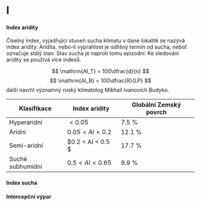 # I

#### Index aridity

::: collapsible
Číselný index, vyjadřující stuoeń sucha klimatu v dané lokalitě se nazývá index aridity. Aridita, nebo-li vyprahlost je odlišný termín od sucha, neboť označuje stálý stav. Stav sucha je naproti tomu epizodní. Ke sledování aridity se používá více indexů.

$$
\mathrm{AI_T} = 100\dfrac{d}{n}
$$ 
$$
\mathrm{AI_B} = 100\dfrac{R}{LP}
$$ 
další navrhl významný ruský klimatolog Mikhail Ivanovich Budyko.


| Klasifikace      | Index aridity     | Globální Zemský povrch |
|------------------|-------------------|------------------------|
| Hyperaridní      |  $< 0.05$         | 7.5 %                  |
| Aridní           | $0.05 < AI < 0.2$ | 12.1 %                 |
| Semi-aridní      | $0.2 < AI < 0.5 $ | 17.7 %                 |
| Suché subhumidní | $0.5 < AI < 0.65$ | 9.9 %                  |

:::

#### Index sucha

::: collapsible
:::

#### Intercepční výpar

::: collapsible
:::
